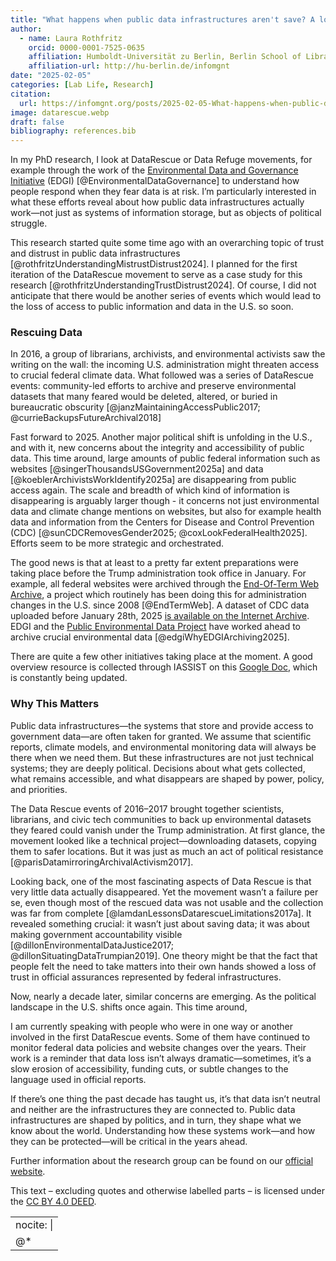 ```yaml
---
title: "What happens when public data infrastructures aren't save? A look at past and current developments in the US"
author: 
  - name: Laura Rothfritz
    orcid: 0000-0001-7525-0635
    affiliation: Humboldt-Universität zu Berlin, Berlin School of Library and Information Science (IBI) 
    affiliation-url: http://hu-berlin.de/infomgnt   
date: "2025-02-05"
categories: [Lab Life, Research]
citation: 
  url: https://infomgnt.org/posts/2025-02-05-What-happens-when-public-data-infrastructures-arent-save       
image: datarescue.webp
draft: false
bibliography: references.bib
---
```


In my PhD research, I look at DataRescue or Data Refuge movements, for example through the work of the [Environmental Data and Governance Initiative](https://envirodatagov.org/) (EDGI) [@EnvironmentalDataGovernance] to understand how people respond when they fear data is at risk. I’m particularly interested in what these efforts reveal about how public data infrastructures actually work—not just as systems of information storage, but as objects of political struggle.

This research started quite some time ago with an overarching topic of trust and distrust in public data infrastructures [@rothfritzUnderstandingMistrustDistrust2024]. I planned for the first iteration of the DataRescue movement to serve as a case study for this research [@rothfritzUnderstandingTrustDistrust2024]. Of course, I did not anticipate that there would be another series of events which would lead to the loss of access to public information and data in the U.S. so soon.

### Rescuing Data

In 2016, a group of librarians, archivists, and environmental activists saw the writing on the wall: the incoming U.S. administration might threaten access to crucial federal climate data. What followed was a series of DataRescue events: community-led efforts to archive and preserve environmental datasets that many feared would be deleted, altered, or buried in bureaucratic obscurity [@janzMaintainingAccessPublic2017; @currieBackupsFutureArchival2018]

Fast forward to 2025. Another major political shift is unfolding in the U.S., and with it, new concerns about the integrity and accessibility of public data. This time around, large amounts of public federal information such as websites [@singerThousandsUSGovernment2025a] and data [@koeblerArchivistsWorkIdentify2025a] are disappearing from public access again. The scale and breadth of which kind of information is disappearing is arguably larger though - it concerns not just environmental data and climate change mentions on websites, but also for example health data and information from the Centers for Disease and Control Prevention (CDC) [@sunCDCRemovesGender2025; @coxLookFederalHealth2025]. Efforts seem to be more strategic and orchestrated.

The good news is that at least to a pretty far extent preparations were taking place before the Trump administration took office in January. For example, all federal websites were archived through the [End-Of-Term Web Archive](https://eotarchive.org), a project which routinely has been doing this for administration changes in the U.S. since 2008 [@EndTermWeb]. A dataset of CDC data uploaded before January 28th, 2025 [is available on the Internet Archive](https://archive.org/details/20250128-cdc-datasets). EDGI and the [Public Environmental Data Project](https://screening-tools.com) have worked ahead to archive crucial environmental data [@edgiWhyEDGIArchiving2025].

There are quite a few other initiatives taking place at the moment. A good overview resource is collected through IASSIST on this [Google Doc](https://docs.google.com/document/d/15ZRxHqbhGDHCXo7Hqi_Vcy4Q50ZItLblIFaY3s7LBLw/edit?userstoinvite=spacific@gmail.com&sharingaction=manageaccess&role=writer&tab=t.0), which is constantly being updated.

### Why This Matters

Public data infrastructures—the systems that store and provide access to government data—are often taken for granted. We assume that scientific reports, climate models, and environmental monitoring data will always be there when we need them. But these infrastructures are not just technical systems; they are deeply political. Decisions about what gets collected, what remains accessible, and what disappears are shaped by power, policy, and priorities.

The Data Rescue events of 2016–2017 brought together scientists, librarians, and civic tech communities to back up environmental datasets they feared could vanish under the Trump administration. At first glance, the movement looked like a technical project—downloading datasets, copying them to safer locations. But it was just as much an act of political resistance [@parisDatamirroringArchivalActivism2017].

Looking back, one of the most fascinating aspects of Data Rescue is that very little data actually disappeared. Yet the movement wasn’t a failure per se, even though most of the rescued data was not usable and the collection was far from complete [@lamdanLessonsDatarescueLimitations2017a]. It revealed something crucial: it wasn’t just about saving data; it was about making government accountability visible [@dillonEnvironmentalDataJustice2017; @dillonSituatingDataTrumpian2019]. One theory might be that the fact that people felt the need to take matters into their own hands showed a loss of trust in official assurances represented by federal infrastructures.

Now, nearly a decade later, similar concerns are emerging. As the political landscape in the U.S. shifts once again. This time around,

I am currently speaking with people who were in one way or another involved in the first DataRescue events. Some of them have continued to monitor federal data policies and website changes over the years. Their work is a reminder that data loss isn’t always dramatic—sometimes, it’s a slow erosion of accessibility, funding cuts, or subtle changes to the language used in official reports.

If there’s one thing the past decade has taught us, it’s that data isn’t neutral and neither are the infrastructures they are connected to. Public data infrastructures are shaped by politics, and in turn, they shape what we know about the world. Understanding how these systems work—and how they can be protected—will be critical in the years ahead.

Further information about the research group can be found on our [official website](http://hu.berlin/infomgnt).

This text – excluding quotes and otherwise labelled parts – is licensed under the [CC BY 4.0 DEED](https://creativecommons.org/licenses/by/4.0/deed.de).

---
nocite: |
  @*
---
